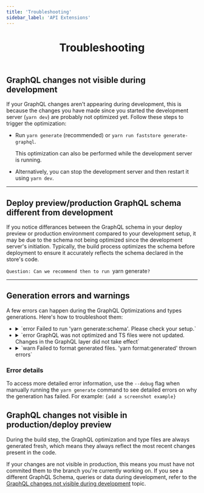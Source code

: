 ```yaml
---
title: 'Troubleshooting'
sidebar_label: 'API Extensions'
---
```



<header>

# Troubleshooting

</header>

## GraphQL changes not visible during development
If your GraphQL changes aren't appearing during development, this is because the changes you have made since you started the development server (`yarn dev`) are probably not optimized yet. 
Follow these steps to trigger the optimization:

- Run `yarn generate` (recommended) or `yarn run faststore generate-graphql`.

    <Callout type="info" emoji="ℹ️">
        This optimization can also be performed while the development server is running.
    </Callout>


- Alternatively, you can stop the development server and then restart it using `yarn dev`.

---

## Deploy preview/production GraphQL schema different from development

If you notice differances between the GraphQL schema in your deploy preview or production environment compared to your development setup, it may be due to the schema not being optimized since the development server's initiation. 
Typically, the build process optimizes the schema before deployment to ensure it accurately reflects the schema declared in the store's code.

`Question: Can we recommend then to run `yarn generate`?`

---

## Generation errors and warnings

A few errors can happen during the GraphQL Optimizations and types generations. Here's how to troubleshoot them:


<ul>
  <li>
    <details>
      <summary>`error Failed to run 'yarn generate:schema'. Please check your setup.`</summary>
      **- Possible cause:** Malformed files in your GraphQL Schema Extensions definitions.

      **- Solution:** Check the graphql files inside the `src/graphql/(vtex or thirdParty)/typeDefs` folders for syntax or definition errors.
    </details>
  </li>
  <li>
    <details>
      <summary>`error GraphQL was not optimized and TS files were not updated. Changes in the GraphQL layer did not take effect`</summary>
      **- Possible Cause:** Malformed files or GraphQL types within your GraphQL layer, including errors in GraphQL Schema Extensions, declared queries, and fragments.

      **- Solution:** Check the graphql files inside the `src/graphql/(vtex or thirdParty)/typeDefs` folders and component (.ts, tsx) files declaring queries and fragments in your project for syntax or definition errors.
    </details>
  </li>
  <li>
    <details>
      <summary>`warn  Failed to format generated files. 'yarn format:generated' thrown errors`</summary>
      After generating GraphQL Optimization and types files, they are formatted for readability. This step is recommended but not mandatory. If it fails, your changes to the GraphQL layer will still be visible. Therefore, it is a warning, not an error.
    </details>
  </li>
</ul>

### Error details

To access more detailed error information, use the `--debug` flag when manually running the `yarn generate` command to see detailed errors on why the generation has failed. For example: `{add a screenshot example}`

## GraphQL changes not visible in production/deploy preview

During the build step, the GraphQL optimization and type files are always generated fresh, which means they always reflect the most recent changes present in the code.

If your changes are not visible in production, this means you must have not commited them to the branch you're currently working on. If you see a different GraphQL Schema, queries or data during development, refer to the [GraphQL changes not visible during development](/docs/api-extension/troubleshooting#graphql-changes-not-visible-during-development) topic.